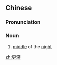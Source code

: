 ==Chinese==
{{zh-forms}}

===Pronunciation===
{{zh-pron
|m=gēngshēn
|c=gaang1 sam1
|mn=keⁿ-chhim/kiⁿ-chhim
|cat=n
}}

===Noun===
{{zh-noun}}

# {{lb|zh|literary}} [[middle]] of the [[night]]
#: {{zh-x|更深 毋免\不{m̄-}免 想 我，傷心 毋免\不{m̄-}免 想 我，愛 你 當{tong-}初 選擇 的 彼個 吧{pā}。|Don't think of me in the '''middle of the night'''. Don't think of me when you're grieving. Love the one you originally chose.|MN|ref={{w2|zh|詹雅雯}}, {{lang|zh|不免想我}}}}

[[zh:更深]]